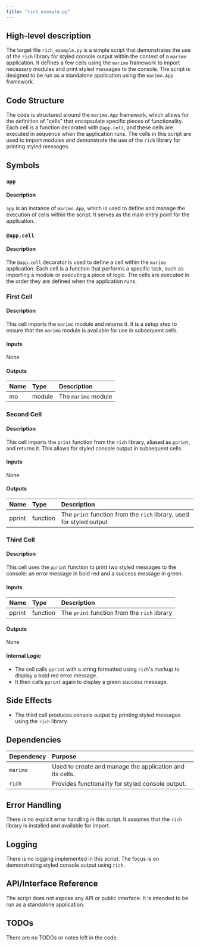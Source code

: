 ```yaml
---
title: "rich_example.py"
---
```


## High-level description

The target file `rich_example.py` is a simple script that demonstrates the use of the `rich` library for styled console output within the context of a `marimo` application. It defines a few cells using the `marimo` framework to import necessary modules and print styled messages to the console. The script is designed to be run as a standalone application using the `marimo.App` framework.

## Code Structure

The code is structured around the `marimo.App` framework, which allows for the definition of "cells" that encapsulate specific pieces of functionality. Each cell is a function decorated with `@app.cell`, and these cells are executed in sequence when the application runs. The cells in this script are used to import modules and demonstrate the use of the `rich` library for printing styled messages.

## Symbols

### `app`
#### Description
`app` is an instance of `marimo.App`, which is used to define and manage the execution of cells within the script. It serves as the main entry point for the application.

### `@app.cell`
#### Description
The `@app.cell` decorator is used to define a cell within the `marimo` application. Each cell is a function that performs a specific task, such as importing a module or executing a piece of logic. The cells are executed in the order they are defined when the application runs.

### First Cell
#### Description
This cell imports the `marimo` module and returns it. It is a setup step to ensure that the `marimo` module is available for use in subsequent cells.

#### Inputs
None

#### Outputs
| Name | Type | Description |
|:-----|:-----|:------------|
| mo | module | The `marimo` module |

### Second Cell
#### Description
This cell imports the `print` function from the `rich` library, aliased as `pprint`, and returns it. This allows for styled console output in subsequent cells.

#### Inputs
None

#### Outputs
| Name | Type | Description |
|:-----|:-----|:------------|
| pprint | function | The `print` function from the `rich` library, used for styled output |

### Third Cell
#### Description
This cell uses the `pprint` function to print two styled messages to the console: an error message in bold red and a success message in green.

#### Inputs
| Name | Type | Description |
|:-----|:-----|:------------|
| pprint | function | The `print` function from the `rich` library |

#### Outputs
None

#### Internal Logic
- The cell calls `pprint` with a string formatted using `rich`'s markup to display a bold red error message.
- It then calls `pprint` again to display a green success message.

## Side Effects
- The third cell produces console output by printing styled messages using the `rich` library.

## Dependencies

| Dependency | Purpose |
|:-----------|:--------|
| `marimo` | Used to create and manage the application and its cells. |
| `rich` | Provides functionality for styled console output. |

## Error Handling
There is no explicit error handling in this script. It assumes that the `rich` library is installed and available for import.

## Logging
There is no logging implemented in this script. The focus is on demonstrating styled console output using `rich`.

## API/Interface Reference
The script does not expose any API or public interface. It is intended to be run as a standalone application.

## TODOs
There are no TODOs or notes left in the code.